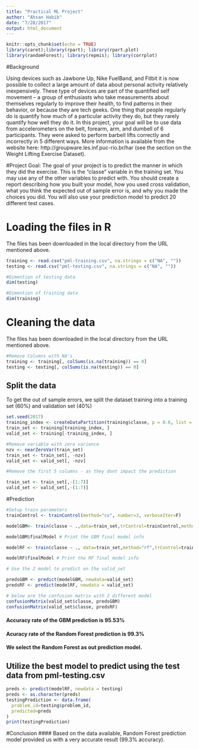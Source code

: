```yaml
---
title: "Practical ML Project"
author: "Ahsan Habib"
date: "7/28/2017"
output: html_document
---
```


```r
knitr::opts_chunk$set(echo = TRUE)
library(caret);library(rpart); library(rpart.plot)
library(randomForest); library(repmis); library(corrplot)
```

#Background

Using devices such as Jawbone Up, Nike FuelBand, and Fitbit it is now possible to collect a large amount of data about personal activity relatively inexpensively. These type of devices are part of the quantified self movement – a group of enthusiasts who take measurements about themselves regularly to improve their health, to find patterns in their behavior, or because they are tech geeks. One thing that people regularly do is quantify how much of a particular activity they do, but they rarely quantify how well they do it. In this project, your goal will be to use data from accelerometers on the belt, forearm, arm, and dumbell of 6 participants. They were asked to perform barbell lifts correctly and incorrectly in 5 different ways. More information is available from the website here: http://groupware.les.inf.puc-rio.br/har (see the section on the Weight Lifting Exercise Dataset).

#Project Goal:
The goal of your project is to predict the manner in which they did the exercise. This is the "classe" variable in the training set. You may use any of the other variables to predict with. You should create a report describing how you built your model, how you used cross validation, what you think the expected out of sample error is, and why you made the choices you did. You will also use your prediction model to predict 20 different test cases.


# Loading the files in R
The files has been downloaded in the local directory from the URL mentioned above. 

```r
training <- read.csv("pml-training.csv", na.strings = c("NA", ""))
testing <- read.csv("pml-testing.csv", na.strings = c("NA", ""))

#Dimention of testing data
dim(testing)

#Dimention of training data 
dim(training)
```

# Cleaning the data
The files has been downloaded in the local directory from the URL mentioned above. 

```r
#Remove Columns with NA's
training <- training[, colSums(is.na(training)) == 0]
testing <- testing[, colSums(is.na(testing)) == 0]

```

## Split the data
To get the out of sample errors, we split the dataset training into a training set (60%) and validation set (40%)

```r
set.seed(2017) 
training_index <- createDataPartition(training$classe, p = 0.6, list = FALSE)
train_set <- training[training_index, ]
valid_set <- training[-training_index, ]

#Remove variable with zero varience
nzv <- nearZeroVar(train_set)
train_set <- train_set[, -nzv]
valid_set <- valid_set[, -nzv]

#Remove the first 5 columns - as they dont impact the prediction

train_set <- train_set[,-(1:7)]
valid_set <- valid_set[,-(1:7)]

```

#Prediction


```r
#Setup train parameters
trainControl <- trainControl(method="cv", number=3, verboseIter=F)

modelGBM<- train(classe ~ .,data=train_set,trControl=trainControl,method='gbm')

modelGBM$finalModel # Print the GBM final model info

modelRF <- train(classe ~ ., data=train_set,method="rf",trControl=trainControl)

modelRF$finalModel # Print the RF final model info

# Use the 2 model to predict on the valid_set

predsGBM <- predict(modelGBM, newdata=valid_set)
predsRF <- predict(modelRF, newdata = valid_set)

# below are the confusion matrix with 2 different model
confusionMatrix(valid_set$classe, predsGBM)
confusionMatrix(valid_set$classe, predsRF)
```
#### Accuracy rate of the GBM prediction is 95.53%
#### Acuracy rate of the Random Forest prediction is 99.3%
#### We select the Random Forest as out prediction model.

## Utilize the best model to predict using the test data from pml-testing.csv

```r
preds <- predict(modelRF, newdata = testing)
preds <- as.character(preds)
testingPrediction <- data.frame(
  problem_id=testing$problem_id,
  predicted=preds
)
print(testingPrediction)

```

#Conclusion
#### Based on the data available, Random Forest prediction model provided us with a very accurate result (99.3% accuracy). 






